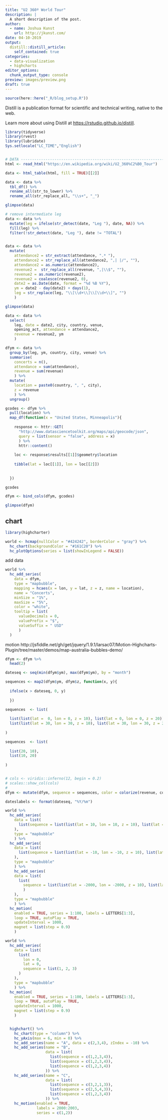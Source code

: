 ```yaml
---
title: "U2 360º World Tour"
description: |
  A short description of the post.
author:
  - name: Joshua Kunst
    url: http://jkunst.com/
date: 04-10-2019
output:
  distill::distill_article:
    self_contained: true
categories: 
  - data-visualization
  - highcharts    
editor_options: 
  chunk_output_type: console
preview: images/preview.png
draft: true
---
```


```r
source(here::here("_R/blog_setup.R"))
```

Distill is a publication format for scientific and technical writing, native to the web.

Learn more about using Distill at <https://rstudio.github.io/distill>.

```r
library(tidyverse)
library(rvest)
library(lubridate)
Sys.setlocale("LC_TIME","English")


# DATA --------------------------------------------------------------------
html <- read_html("https://en.wikipedia.org/wiki/U2_360%C2%B0_Tour")

data <- html_table(html, fill = TRUE)[[2]] 

data <- data %>% 
  tbl_df() %>% 
  rename_all(str_to_lower) %>% 
  rename_all(str_replace_all, "\\s+", "_")

glimpse(data)

# remove intermediate leg 
data <- data %>% 
  mutate(leg = ifelse(str_detect(date, "Leg "), date, NA)) %>% 
  fill(leg) %>% 
  filter(!str_detect(date, "Leg "), date != "TOTAL")


data <- data %>% 
  mutate(
    attendance2 = str_extract(attendance, ".* "),
    attendance2 = str_replace_all(attendance2, ",| |/", ""),
    attendance2 = as.numeric(attendance2),
    revenue2 =  str_replace_all(revenue, ",|\\$", ""),
    revenue2 = as.numeric(revenue2),
    revenue2 = coalesce(revenue2, 0),
    date2 = as.Date(date, format = "%d %B %Y"),
    ym = date2 - day(date2) + days(1),
    leg = str_replace(leg, "\\[\\d+\\]\\[\\d+\\]", "")
    )

glimpse(data)

data <- data %>% 
  select(
    leg, date = date2, city, country, venue, 
    opening_act, attendance = attendance2,
    revenue = revenue2, ym
    )

dfym <- data %>% 
  group_by(leg, ym, country, city, venue) %>% 
  summarise(
    concerts = n(),
    attendance = sum(attendance),
    revenue = sum(revenue)
    ) %>% 
  mutate(
    location = paste0(country, ", ", city),
    z = revenue
    ) %>% 
  ungroup()
```


```r
gcodes <- dfym %>% 
  pull(location) %>% 
  map_df(function(x = "United States, Minneapolis"){
    
    response <- httr::GET(
      "http://www.datasciencetoolkit.org/maps/api/geocode/json",
      query = list(sensor = "false", address = x)
      ) %>% 
      httr::content()
    
    loc <- response$results[[1]]$geometry$location
    
    tibble(lat = loc[[1]], lon = loc[[2]])
    
    
  }) 

gcodes
```


```r
dfym <- bind_cols(dfym, gcodes)

glimpse(dfym)
```


## chart


```r
library(highcharter)

world <- hcmap(nullColor = "#424242", borderColor = "gray") %>% 
  hc_chart(backgroundColor = "#161C20") %>% 
  hc_plotOptions(series = list(showInLegend = FALSE))
```

add data

```r
world %>% 
  hc_add_series(
    data = dfym,
    type = "mapbubble",
    mapping = hcaes(x = lon, y = lat, z = z, name = location),
    name = "Concerts",
    minSize = "1%",
    maxSize = "5%",
    color = "white",
    tooltip = list(
      valueDecimals = 0,
      valuePrefix = "$",
      valueSuffix = " USD"
      )
  )
```


motion
http://jsfiddle.net/gh/get/jquery/1.9.1/larsac07/Motion-Highcharts-Plugin/tree/master/demos/map-australia-bubbles-demo/

```r
dfym <- dfym %>% 
  head(2)

dateseq <- seq(min(dfym$ym), max(dfym$ym), by = "month")

sequences <- map2(dfym$ym, dfym$z, function(x, y){ 
  
  ifelse(x > dateseq, 0, y)
  
  })

sequences  <- list(
  
  list(list(lat =  0, lon = 0, z = 10), list(lat = 0, lon = 0, z = 20)),
  list(list(lat = 30, lon = 30, z = 10), list(lat = 30, lon = 30, z = 20))
  
)

sequences  <- list(
  
  list(20, 10),
  list(10, 20)
  
)


# cols <- viridis::inferno(12, begin = 0.2)
# scales::show_col(cols)
# 
dfym <- mutate(dfym, sequence = sequences, color = colorize(revenue, cols))

dateslabels <- format(dateseq, "%Y/%m")

world %>% 
  hc_add_series(
    data = list(
      list(sequence = list(list(lat = 10, lon = 10, z = 10), list(lat = 20, lon = 20, z = 20), list(lat = 30, lon = 30, z = 30)))
    ),
    type = "mapbubble"
    ) %>% 
  hc_add_series(
    data = list(
      list(sequence = list(list(lat = -10, lon = -10, z = 10), list(lat = -20, lon = -20, z = 20), list(lat = -30, lon = -30, z = 30)))
    ),
    type = "mapbubble"
    ) %>% 
    hc_add_series(
    data = list(
      list(
        sequence = list(list(lat = -2000, lon = -2000, z = 10), list(lat = -2000, lon = -2000, z = 20), list(lat = -50, lon = -30, z = 30))
        )
    ),
    type = "mapbubble"
    ) %>% 
  hc_motion(
    enabled = TRUE, series = 1:100, labels = LETTERS[1:3],
    loop = TRUE, autoPlay = TRUE, 
    updateInterval = 1000,
    magnet = list(step = 0.9)
    )

world %>% 
  hc_add_series(
    data = list(
      list(
        lon = 0,
        lat = 0,
        sequence = list(1, 2, 3)
      )
    ),
    type = "mapbubble"
    ) %>% 
  hc_motion(
    enabled = TRUE, series = 1:100, labels = LETTERS[1:3],
    loop = TRUE, autoPlay = TRUE, 
    updateInterval = 1000,
    magnet = list(step = 0.9)
    )


  highchart() %>% 
    hc_chart(type = "column") %>% 
    hc_yAxis(max = 6, min = 0) %>% 
    hc_add_series(name = "A", data = c(2,3,4), zIndex = -10) %>% 
    hc_add_series(name = "B",
                  data = list(
                    list(sequence = c(1,2,3,4)),
                    list(sequence = c(1,2,3,4)),
                    list(sequence = c(1,2,3,4))
                  )) %>% 
    hc_add_series(name = "C",
                  data = list(
                    list(sequence = c(3,2,1,3)),
                    list(sequence = c(2,5,4,3)),
                    list(sequence = c(1,2,3,4))
                  )) %>% 
    hc_motion(enabled = TRUE,
              labels = 2000:2003,
              series = c(1,2))
```

